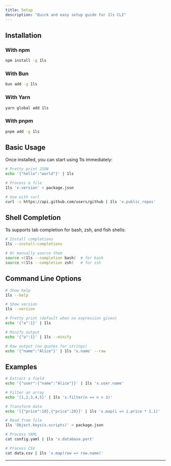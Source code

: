 ```yaml
---
title: Setup
description: "Quick and easy setup guide for 1ls CLI"
---
```


<section>

## Installation

### With npm
```bash
npm install -g 1ls
```

### With Bun
```bash
bun add -g 1ls
```

### With Yarn
```bash
yarn global add 1ls
```

### With pnpm
```bash
pnpm add -g 1ls
```

## Basic Usage

Once installed, you can start using 1ls immediately:

```bash
# Pretty print JSON
echo '{"hello":"world"}' | 1ls

# Process a file
1ls 'x.version' < package.json

# Use with curl
curl -s https://api.github.com/users/github | 1ls 'x.public_repos'
```

## Shell Completion

1ls supports tab completion for bash, zsh, and fish shells:

```bash
# Install completions
1ls --install-completions

# Or manually source them
source <(1ls --completion bash)  # for bash
source <(1ls --completion zsh)   # for zsh
```

## Command Line Options

```bash
# Show help
1ls --help

# Show version
1ls --version

# Pretty print (default when no expression given)
echo '{"a":1}' | 1ls

# Minify output
echo '{"a":1}' | 1ls --minify

# Raw output (no quotes for strings)
echo '{"name":"Alice"}' | 1ls 'x.name' --raw
```

## Examples

```bash
# Extract a field
echo '{"user":{"name":"Alice"}}' | 1ls 'x.user.name'

# Filter an array
echo '[1,2,3,4,5]' | 1ls 'x.filter(n => n > 3)'

# Transform data
echo '[{"price":10},{"price":20}]' | 1ls 'x.map(i => i.price * 1.1)'

# Read from file
1ls 'Object.keys(x.scripts)' < package.json

# Process YAML
cat config.yaml | 1ls 'x.database.port'

# Process CSV
cat data.csv | 1ls 'x.map(row => row.name)'
```

---

</section>
